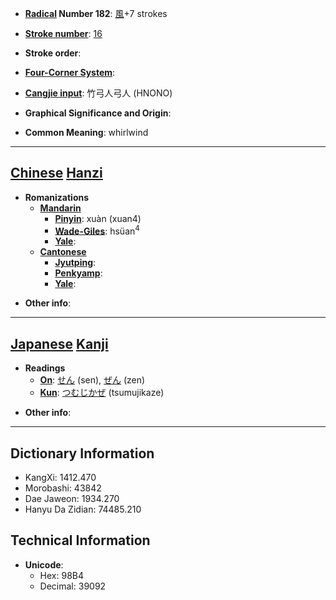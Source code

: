* '''[[Wiktionary:Chinese radical index| Radical]] Number 182''': [[Wiktionary:Chinese radical index 風|風]]+7 strokes

* '''[[Wiktionary:Chinese total strokes index|Stroke number]]''': [[Wiktionary:Chinese total strokes index 16|16]]

* '''Stroke order''': 

* '''[[Wiktionary:Chinese four corner index|Four-Corner System]]''': 

* '''[[Wiktionary:Chinese Cangjie index|Cangjie input]]''': 竹弓人弓人 (HNONO)

* '''Graphical Significance and Origin''': 

* '''Common Meaning''': whirlwind

----

== [[Chinese]] [[Hanzi]] ==

* '''Romanizations'''
** '''[[Mandarin]]'''
*** '''[[Pinyin]]''': xuàn (xuan4)
*** '''[[Wade-Giles]]''': hsüan<sup>4</sup>
*** '''[[Yale]]''': 
** '''[[Cantonese]]'''
*** '''[[Jyutping]]''':
*** '''[[Penkyamp]]''': 
*** '''[[Yale]]''': 

* '''Other info''': 

----

== [[Japanese]] [[Kanji]] ==

* '''Readings'''
** '''[[On]]''': [[せん]] (sen), [[ぜん]] (zen)
** '''[[Kun]]''': [[つむじかぜ]] (tsumujikaze)

* '''Other info''':  

----

== Dictionary Information ==

* KangXi: 1412.470
* Morobashi: 43842
* Dae Jaweon: 1934.270
* Hanyu Da Zidian: 74485.210

== Technical Information ==

* '''Unicode''':
** Hex: 98B4
** Decimal: 39092